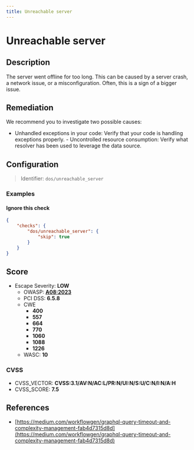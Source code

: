 ```yaml
---
title: Unreachable server
---
```


# Unreachable server

## Description

The server went offline for too long. This can be caused by a server crash, a network issue, or a misconfiguration.
Often, this is a sign of a bigger issue.


## Remediation

We recommend you to investigate two possible causes:
- Unhandled exceptions in your code: Verify that your code is handling exceptions properly. - Uncontrolled resource consumption: Verify what resolver has been used to leverage the data source.




## Configuration

> Identifier: `dos/unreachable_server`



### Examples



#### Ignore this check

```json
{
    "checks": {
        "dos/unreachable_server": {
            "skip": true
        }
    }
}
```




## Score

- Escape Severity: **<span className="low-severity">LOW</span>**
  - OWASP: **[A08:2023](https://github.com/OWASP/API-Security/blob/master/editions/2023/en/0xa8-lack-of-protection-from-automated-threats.md)**
  - PCI DSS: **6.5.8**
  - CWE
    - **400**
    - **557**
    - **664**
    - **770**
    - **1060**
    - **1088**
    - **1226**
  - WASC: **10**
  
  

### CVSS

- CVSS_VECTOR: **CVSS:3.1/AV:N/AC:L/PR:N/UI:N/S:U/C:N/I:N/A:H**
- CVSS_SCORE: **7.5**

## References

- [https://medium.com/workflowgen/graphql-query-timeout-and-complexity-management-fab4d7315d8d](https://medium.com/workflowgen/graphql-query-timeout-and-complexity-management-fab4d7315d8d)
  